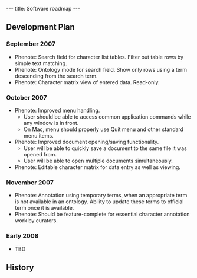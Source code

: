 ---
title: Software roadmap
---

==Development Plan==

===September 2007===

* Phenote: Search field for character list tables.  Filter out table rows by simple text matching.
* Phenote: Ontology mode for search field.  Show only rows using a term descending from the search term.
* Phenote: Character matrix view of entered data.  Read-only.

===October 2007===
* Phenote: Improved menu handling.
** User should be able to access common application commands while any window is in front.
** On Mac, menu should properly use Quit menu and other standard menu items.
* Phenote: Improved document opening/saving functionality.
** User will be able to quickly save a document to the same file it was opened from.
** User will be able to open multiple documents simultaneously.
* Phenote: Editable character matrix for data entry as well as viewing.

===November 2007===
* Phenote: Annotation using temporary terms, when an appropriate term is not available in an ontology.  Ability to update these terms to official term once it is available.
* Phenote: Should be feature-complete for essential character annotation work by curators.

===Early 2008===
* TBD

==History==
